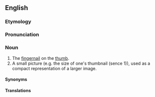 ==English==
===Etymology===
===Pronunciation===
===Noun===
# The [[fingernail]] on the [[thumb]].
# A small picture (e.g. the size of one's thumbnail (sence 1)), used as a compact representation of a larger image.
====Synonyms====
====Translations====